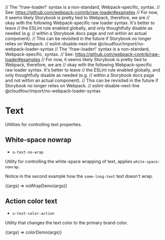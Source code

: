 // The '!!raw-loader!' syntax is a non-standard, Webpack-specific, syntax.
// See: https://github.com/webpack-contrib/raw-loader#examples
// For now, it seems likely Storybook is pretty tied to Webpack, therefore, we are
// okay with the following Webpack-specific raw loader syntax. It's better to leave
// the ESLint rule enabled globally, and only thoughtfully disable as needed (e.g.
// within a Storybook docs page and not within an actual component).
// This can be revisited in the future if Storybook no longer relies on Webpack.
// eslint-disable-next-line @cloudfour/import/no-webpack-loader-syntax
// The '!!raw-loader!' syntax is a non-standard, Webpack-specific, syntax.
// See: https://github.com/webpack-contrib/raw-loader#examples
// For now, it seems likely Storybook is pretty tied to Webpack, therefore, we are
// okay with the following Webpack-specific raw loader syntax. It's better to leave
// the ESLint rule enabled globally, and only thoughtfully disable as needed (e.g.
// within a Storybook docs page and not within an actual component).
// This can be revisited in the future if Storybook no longer relies on Webpack.
// eslint-disable-next-line @cloudfour/import/no-webpack-loader-syntax

<Meta title="Utilities/Text" />

# Text

Utilities for controlling text properties.

## White-space nowrap

- `u-text-no-wrap`

Utility for controlling the white-space wrapping of text, applies `white-space: nowrap`.

Notice in the second example how the `some-long-text` text doesn't wrap.

<Canvas>
  <Story
    name="White-space nowrap"
    parameters={{ docs: { source: { code: noWrapDemoSource } } }}
  >
    {(args) => noWrapDemo(args)}
  </Story>
</Canvas>

## Action color text

- `u-text-color-action`

Utility that changes the text color to the primary brand color.

<Canvas>
  <Story
    name="Primary brand text color"
    parameters={{ docs: { source: { code: colorDemoSource } } }}
  >
    {(args) => colorDemo(args)}
  </Story>
</Canvas>
